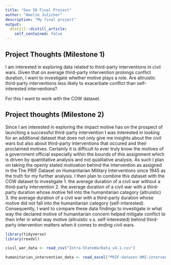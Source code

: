 ```yaml
---
title: "Gov 50 Final Project"
author: "Amelie Julicher"
description: "My final project"
output:
  distill::distill_article:
    self_contained: false
---
```




## Project Thoughts (Milestone 1)
I am interested in exploring data related to third-party interventions in civil wars. Given that on average third-party intervention prolongs conflict duration, I want to investigate whether motive plays a role. Are altruistic third-party interventions less likely to exacerbate conflict than self-interested interventions? 

For this I want to work with the COW dataset. 


## Project thoughts (Milestone 2)
Since I am interested in exploring the impact motive has on the prospect of launching a successful third-party intervention I was interested in looking for an additional dataset that does not only give me insights about the civil wars but also about third-party interventions that occured and their proclaimed motives. Certainly it is difficult to ever truly know the motives of a government official especially within the bounds of this assignment which is driven by quantitative analysis and not qualitative analysis. As such I plan on taking the openly stated motivation behind the intervention as assigned in the The PRIF Dataset on Humanitarian Military Interventions since 1945 as the truth for my further analysis. I then plan to combine this dataset with the COW dataset to investigate 1. the average duration of a civil war without a third-party intervention 
2. the average duration of a civil war with a third-party duration whose motive fell into the humanitarian category (altruistic)
3. the average duration of a civil war with a third-party duration whose motive did not fall into the humanitarian category (self-interested). 
Consequently, I want to compare these data findings to investigate in what way the declared motive of humanitarian concern helped mitigate conflict to then infer in what way motive (altruistic v.s. self-interested) behind third-party intervention matters when it comes to ending civil wars. 


```r
library(tidyverse)
library(readxl)

civil_war_data <- read_csv("Intra-StateWarData_v4.1.csv")

humanitarian_intervention_data <- read_excel("PRIF-dataset-HMI-interventions-v-July-2019.xlsx")
```

